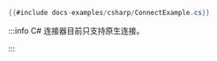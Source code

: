 ```csharp title="原生连接"
{{#include docs-examples/csharp/ConnectExample.cs}}
```
:::info
C# 连接器目前只支持原生连接。

:::